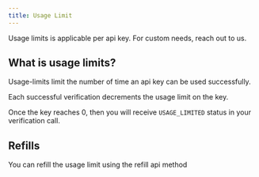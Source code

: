 ```yaml
---
title: Usage Limit
---
```


Usage limits is applicable per api key. For custom needs, reach out to us.

## What is usage limits?

Usage-limits limit the number of time an api key can be used successfully.

Each successful verification decrements the usage limit on the key.

Once the key reaches 0, then you will receive `USAGE_LIMITED` status in your verification call.

## Refills

You can refill the usage limit using the refill api method